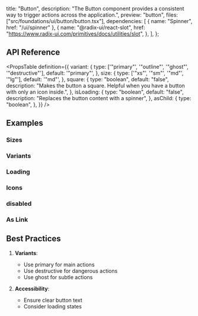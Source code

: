   title: "Button",
  description:
    "The Button component provides a consistent way to trigger actions across the application.",
  preview: "button",
  files: ["src/foundations/ui/button/button.tsx"],
  dependencies: [
    { name: "Spinner", href: "/ui/spinner" },
    {
      name: "@radix-ui/react-slot",
      href: "https://www.radix-ui.com/primitives/docs/utilities/slot",
    },
  ],
};

## API Reference

<PropsTable
  definition={{
    variant: {
      type: ['"primary"', '"outline"', '"ghost"', '"destructive"'],
      default: '"primary"',
    },
    size: {
      type: ['"xs"', '"sm"', '"md"', '"lg"'],
      default: '"md"',
    },
    square: {
      type: "boolean",
      default: "false",
      description:
        "Makes the button a square. Helpful when you have a button with only an icon inside.",
    },
    isLoading: {
      type: "boolean",
      default: "false",
      description: "Replaces the button content with a spinner",
    },
    asChild: {
      type: "boolean",
    },
  }}
/>

## Examples

### Sizes

<Preview slug="button-sizes" />

### Variants

<Preview slug="button-variants" />

### Loading

<Preview slug="button-loading" />

### Icons

<Preview slug="button-icons" />

### disabled

<Preview slug="button-disabled" />

### As Link

<Preview slug="button-as-link" />

## Best Practices

1. **Variants**:

   - Use primary for main actions
   - Use destructive for dangerous actions
   - Use ghost for subtle actions

2. **Accessibility**:

   - Ensure clear button text
   - Consider loading states
